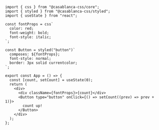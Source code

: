 ---
---

```tsx
import { css } from "@casablanca-css/core";
import { styled } from "@casablanca-css/styled";
import { useState } from "react";

const fontProps = css`
  color: red;
  font-weight: bold;
  font-style: italic;
`;

const Button = styled("button")`
  composes: ${fontProps};
  font-style: normal;
  border: 3px solid currentcolor;
`;

export const App = () => {
  const [count, setCount] = useState(0);
  return (
    <div>
      <div className={fontProps}>{count}</div>
      <Button type="button" onClick={() => setCount((prev) => prev + 1)}>
        count up!
      </Button>
    </div>
  );
};
```
